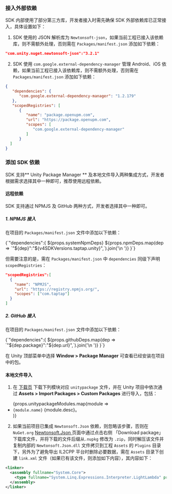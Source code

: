 
### 接入外部依赖

SDK 内部使用了部分第三方库，开发者接入时需先确保 SDK 外部依赖库已正常接入，具体设置如下：

1. SDK 使用的 JSON 解析库为 `Newtonsoft-json`，如果当前工程已接入该依赖库，则不需额外处理，否则需在 `Packages/manifest.json` 添加如下依赖：

```json
"com.unity.nuget.newtonsoft-json":"3.2.1"
```

2. SDK 使用 `com.google.external-dependency-manager`
管理 Android、iOS 依赖，如果当前工程已接入该依赖库，则不需额外处理，否则需在 `Packages/manifest.json` 添加如下依赖：

```json
{
   "dependencies": {
      "com.google.external-dependency-manager": "1.2.179"
   },
   "scopedRegistries": [
      {
         "name": "package.openupm.com",
         "url": "https://package.openupm.com",
         "scopes": [
            "com.google.external-dependency-manager"
         ]
      }
  ]
}
```

### 添加 SDK 依赖

SDK 支持** Unity Package Manager ** 及本地文件导入两种集成方式，开发者根据需求选择其中一种即可，推荐使用远程依赖。

#### 远程依赖

SDK 支持通过 NPMJS 及 GitHub 两种方式，开发者选择其中一种即可。

##### 1. NPMJS 接入


在项目的 `Packages/manifest.json` 文件中添加以下依赖：


<CodeBlock language="json">
  {`"dependencies":{
    ${props.systemNpmDeps}
    ${props.npmDeps.map(dep => `"${dep}":"${v4SDKVersions.taptap.unity}",`).join('\n    ')}
}`}
</CodeBlock>


但需要注意的是，需在 `Packages/manifest.json` 中 `dependencies` 同级下声明 `scopedRegistries`：


```json
"scopedRegistries":[
  {
    "name": "NPMJS",
    "url": "https://registry.npmjs.org/",
    "scopes": ["com.taptap"]
  }
]
```


##### 2. GitHub 接入

在项目的 `Packages/manifest.json` 文件中添加以下依赖：

<CodeBlock language="json">
 {`"dependencies":{
   ${props.githubDeps.map(dep => `"${dep.package}":"${dep.url}",`).join('\n   ')} 
 }`}
</CodeBlock>

在 Unity 顶部菜单中选择 **Window > Package Manager** 可查看已经安装在项目中的包。

#### 本地文件导入

1. 在 [下载页](/tap-download) 下载下列模块对应 `unitypackage` 文件，并在 Unity 项目中依次通过 **Assets > Import Packages > Custom Packages** 进行导入，包括：

  <ul>
    {props.unitypackageModules.map(module => <li><code>{module.name}</code> {module.desc}。</li>)}
  </ul>

2. 如果当前项目已集成 `Newtonsoft.Json` 依赖，则忽略该步骤，否则在 `NuGet.org` [ Newtonsoft.Json ](https://www.nuget.org/packages/Newtonsoft.Json) 页面中通过点击右侧 「Download package」 下载库文件，并将下载的文件后缀从`.nupkg` 修改为 `.zip`，同时解压该文件并复制内部的 `Newtonsoft.Json.dll` 文件拷贝到工程 `Assets` 的 `Plugins` 目录下，另外为了避免导出 IL2CPP 平台时删除必要数据，需在 `Assets` 目录下创建 `link.xml` 文件（如果已有该文件，则添加如下内容），其内容如下：

```xml
<linker>
  <assembly fullname="System.Core">
    <type fullname="System.Linq.Expressions.Interpreter.LightLambda" preserve="all" />
  </assembly>
</linker>

```

